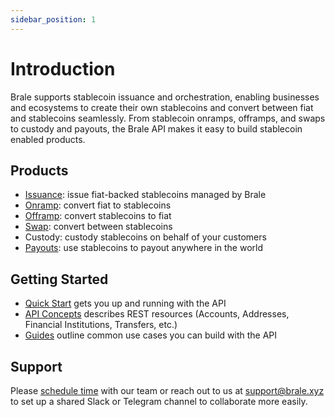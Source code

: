 ```yaml
---
sidebar_position: 1
---
```


# Introduction

Brale supports stablecoin issuance and orchestration, enabling businesses and ecosystems to create their own stablecoins and convert between fiat and stablecoins seamlessly. From stablecoin onramps, offramps, and swaps to custody and payouts, the Brale API makes it easy to build stablecoin enabled products.

## Products

- [Issuance](https://docs.brale.xyz/docs/create-a-stablecoin): issue fiat-backed stablecoins managed by Brale
- [Onramp](https://docs.brale.xyz/docs/fiat-to-stablecoin): convert fiat to stablecoins
- [Offramp](https://docs.brale.xyz/docs/stablecoin-to-fiat): convert stablecoins to fiat
- [Swap](https://docs.brale.xyz/docs/stablecoin-to-stablecoin): convert between stablecoins
- Custody: custody stablecoins on behalf of your customers
- [Payouts](https://docs.brale.xyz/docs/stablecoin-payouts): use stablecoins to payout anywhere in the world

## Getting Started

- [Quick Start](https://docs.brale.xyz/docs/quick-start) gets you up and running with the API
- [API Concepts](https://docs.brale.xyz/docs/key-concepts-overview) describes REST resources (Accounts, Addresses, Financial Institutions, Transfers, etc.)
- [Guides](https://docs.brale.xyz/docs/create-a-stablecoin) outline common use cases you can build with the API

## Support

Please [schedule time](https://brale.xyz/contact) with our team or reach out to us at [support@brale.xyz](mailto:support@brale.xyz) to set up a shared Slack or Telegram channel to collaborate more easily.
